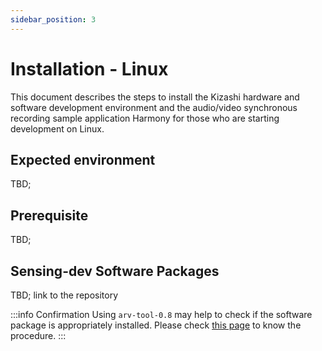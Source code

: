 ```yaml
---
sidebar_position: 3
---
```


# Installation - Linux 

This document describes the steps to install the Kizashi hardware and software development environment and the audio/video synchronous recording sample application Harmony for those who are starting development on Linux.

## Expected environment

TBD;

## Prerequisite

TBD;

## Sensing-dev Software Packages

TBD;
link to the repository

:::info Confirmation
Using `arv-tool-0.8` may help to check if the software package is appropriately installed. Please check [this page](/docs/tools/arv-tools.md) to know the procedure.
:::